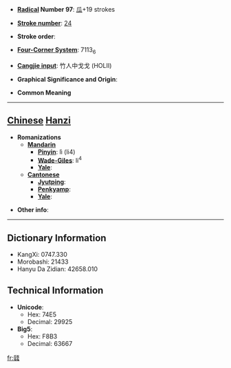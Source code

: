 * '''[[Wiktionary:Chinese radical index| Radical]] Number 97''': [[Wiktionary:Chinese radical index 瓜|瓜]]+19 strokes

* '''[[Wiktionary:Chinese total strokes index|Stroke number]]''': [[Wiktionary:Chinese total strokes index 24|24]]

* '''Stroke order''': 

* '''[[Wiktionary:Chinese four corner index|Four-Corner System]]''': 7113<sub>6</sub>

* '''[[Wiktionary:Chinese Cangjie index|Cangjie input]]''': 竹人中戈戈 (HOLII)

* '''Graphical Significance and Origin''': 

* '''Common Meaning'''

----

== [[Chinese]] [[Hanzi]] ==

* '''Romanizations'''
** '''[[Mandarin]]'''
*** '''[[Pinyin]]''': lì (li4)
*** '''[[Wade-Giles]]''': li<sup>4</sup>
*** '''[[Yale]]''': 
** '''[[Cantonese]]'''
*** '''[[Jyutping]]''':
*** '''[[Penkyamp]]''': 
*** '''[[Yale]]''': 

* '''Other info''': 

----

== Dictionary Information ==

* KangXi: 0747.330
* Morobashi: 21433
* Hanyu Da Zidian: 42658.010

== Technical Information ==

* '''Unicode''':
** Hex: 74E5
** Decimal: 29925
* '''Big5''':
** Hex: F8B3
** Decimal: 63667

[[fr:瓥]]